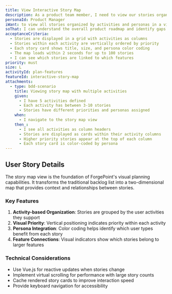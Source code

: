 ```yaml
---
title: View Interactive Story Map
description: As a product team member, I need to view our stories organized in a visual map format
personaId: Product Manager
iWant: to view all stories organized by activities and personas in a visual map
soThat: I can understand the overall product roadmap and identify gaps or overlaps
acceptanceCriteria:
  - Stories are displayed in a grid with activities as columns
  - Stories within each activity are vertically ordered by priority
  - Each story card shows title, size, and persona color coding
  - The map loads within 2 seconds for up to 100 stories
  - I can see which stories are linked to which features
priority: must
size: L
activityId: plan-features
featureId: interactive-story-map
attachments:
  - type: bdd-scenario
    title: Viewing story map with multiple activities
    given:
      - I have 5 activities defined
      - Each activity has between 3-10 stories
      - Stories have different priorities and personas assigned
    when:
      - I navigate to the story map view
    then_:
      - I see all activities as column headers
      - Stories are displayed as cards within their activity columns
      - Higher priority stories appear at the top of each column
      - Each story card is color-coded by persona
---
```


## User Story Details

The story map view is the foundation of ForgePoint's visual planning capabilities. It transforms the traditional backlog list into a two-dimensional map that provides context and relationships between stories.

### Key Features

1. **Activity-based Organization**: Stories are grouped by the user activities they support
2. **Visual Priority**: Vertical positioning indicates priority within each activity
3. **Persona Integration**: Color coding helps identify which user types benefit from each story
4. **Feature Connections**: Visual indicators show which stories belong to larger features

### Technical Considerations

- Use Vue.js for reactive updates when stories change
- Implement virtual scrolling for performance with large story counts
- Cache rendered story cards to improve interaction speed
- Provide keyboard navigation for accessibility